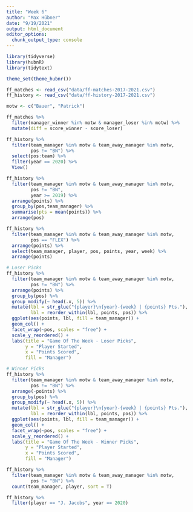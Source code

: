 ```yaml
---
title: "Week 6"
author: "Max Hübner"
date: "9/19/2021"
output: html_document
editor_options: 
  chunk_output_type: console
---
```



```r
library(tidyverse)
library(hubnR)
library(tidytext)

theme_set(theme_hubnr())
```

```r
ff_matches <- read_csv("data/ff-matches-2017-2021.csv")
ff_history <- read_csv("data/ff-history-2017-2021.csv")
```

```r
motw <- c("Bauer", "Patrick")
```

```r
ff_matches %>% 
  filter(manager_winner %in% motw & manager_loser %in% motw) %>% 
  mutate(diff = score_winner - score_loser)
```


```r
ff_history %>% 
  filter(team_manager %in% motw & team_away_manager %in% motw,
         pos != "BN") %>% 
  select(pos:team) %>% 
  filter(year == 2020) %>% 
  View()
```

```r
ff_history %>% 
  filter(team_manager %in% motw & team_away_manager %in% motw,
         pos != "BN",
         year >= 2019) %>% 
  arrange(points) %>%
  group_by(pos,team_manager) %>% 
  summarise(pts = mean(points)) %>% 
  arrange(pos)

ff_history %>% 
  filter(team_manager %in% motw & team_away_manager %in% motw,
         pos == "FLEX") %>% 
  arrange(points) %>% 
  select(team_manager, player, pos, points, year, week) %>% 
  arrange(points)
```


```r
# Loser Picks
ff_history %>% 
  filter(team_manager %in% motw & team_away_manager %in% motw,
         pos != "BN") %>% 
  arrange(points) %>% 
  group_by(pos) %>% 
  group_modify(~ head(.x, 5)) %>%
  mutate(lbl = str_glue("{player}\n{year}-{week} | {points} Pts."),
         lbl = reorder_within(lbl, points, pos)) %>% 
  ggplot(aes(points, lbl, fill = team_manager)) +
  geom_col() +
  facet_wrap(~pos, scales = "free") +
  scale_y_reordered() + 
  labs(title = "Game Of The Week - Loser Picks",
       y = "Player Started",
       x = "Points Scored",
       fill = "Manager")
```

```r
# Winner Picks
ff_history %>% 
  filter(team_manager %in% motw & team_away_manager %in% motw,
         pos != "BN") %>% 
  arrange(-points) %>% 
  group_by(pos) %>% 
  group_modify(~ head(.x, 5)) %>%
  mutate(lbl = str_glue("{player}\n{year}-{week} | {points} Pts."),
         lbl = reorder_within(lbl, points, pos)) %>% 
  ggplot(aes(points, lbl, fill = team_manager)) +
  geom_col() +
  facet_wrap(~pos, scales = "free") +
  scale_y_reordered() + 
  labs(title = "Game Of The Week - Winner Picks",
       y = "Player Started",
       x = "Points Scored",
       fill = "Manager")
```

```r
ff_history %>% 
  filter(team_manager %in% motw & team_away_manager %in% motw,
         pos != "BN") %>% 
  count(team_manager, player, sort = T)
```

```r
ff_history %>% 
  filter(player == "J. Jacobs", year == 2020)
```